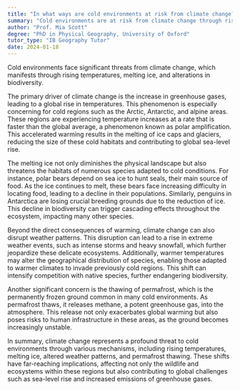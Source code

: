 ```yaml
---
title: "In what ways are cold environments at risk from climate change?"
summary: "Cold environments are at risk from climate change through rising temperatures, melting ice, and changes in biodiversity."
author: "Prof. Mia Scott"
degree: "PhD in Physical Geography, University of Oxford"
tutor_type: "IB Geography Tutor"
date: 2024-01-18
---
```


Cold environments face significant threats from climate change, which manifests through rising temperatures, melting ice, and alterations in biodiversity.

The primary driver of climate change is the increase in greenhouse gases, leading to a global rise in temperatures. This phenomenon is especially concerning for cold regions such as the Arctic, Antarctic, and alpine areas. These regions are experiencing temperature increases at a rate that is faster than the global average, a phenomenon known as polar amplification. This accelerated warming results in the melting of ice caps and glaciers, reducing the size of these cold habitats and contributing to global sea-level rise.

The melting ice not only diminishes the physical landscape but also threatens the habitats of numerous species adapted to cold conditions. For instance, polar bears depend on sea ice to hunt seals, their main source of food. As the ice continues to melt, these bears face increasing difficulty in locating food, leading to a decline in their populations. Similarly, penguins in Antarctica are losing crucial breeding grounds due to the reduction of ice. This decline in biodiversity can trigger cascading effects throughout the ecosystem, impacting many other species.

Beyond the direct consequences of warming, climate change can also disrupt weather patterns. This disruption can lead to a rise in extreme weather events, such as intense storms and heavy snowfall, which further jeopardize these delicate ecosystems. Additionally, warmer temperatures may alter the geographical distribution of species, enabling those adapted to warmer climates to invade previously cold regions. This shift can intensify competition with native species, further endangering biodiversity.

Another significant concern is the thawing of permafrost, which is the permanently frozen ground common in many cold environments. As permafrost thaws, it releases methane, a potent greenhouse gas, into the atmosphere. This release not only exacerbates global warming but also poses risks to human infrastructure in these areas, as the ground becomes increasingly unstable.

In summary, climate change represents a profound threat to cold environments through various mechanisms, including rising temperatures, melting ice, altered weather patterns, and permafrost thawing. These shifts have far-reaching implications, affecting not only the wildlife and ecosystems within these regions but also contributing to global challenges such as sea-level rise and increased emissions of greenhouse gases.
    